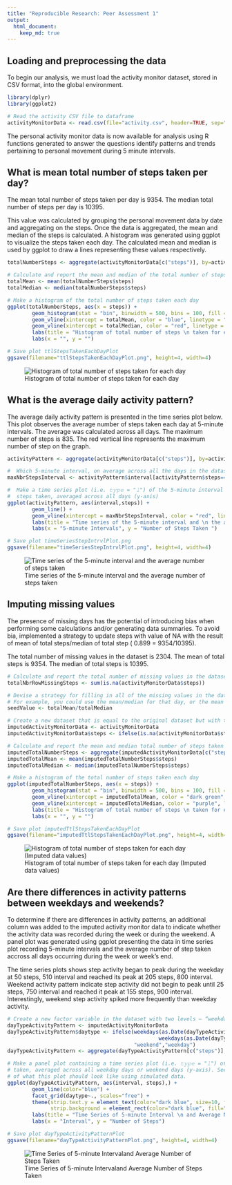 ```yaml
---
title: "Reproducible Research: Peer Assessment 1"
output: 
  html_document:
    keep_md: true
---
```



## Loading and preprocessing the data

To begin our analysis, we must load the activity monitor dataset, stored in CSV format, into the global environment.

```r
library(dplyr)
library(ggplot2) 

# Read the activity CSV file to dataframe
activityMonitorData <- read.csv(file="activity.csv", header=TRUE, sep=",")

```

The personal activity monitor data is now available for analysis using R functions generated to answer the questions identify patterns and trends pertaining to personal movement during 5 minute intervals.

## What is mean total number of steps taken per day?

The mean total number of steps taken per day is 9354.  The median total number of steps per day is 10395.

This value was calculated by grouping the personal movement data by date and aggregating on the steps.  Once the data is aggregated, the mean and median of the steps is calculated.  A histogram was generated using ggplot to visualize the steps taken each day. The calculated mean and median is used by ggplot to draw a lines representing these values respectively.

```r
totalNumberSteps <- aggregate(activityMonitorData[c("steps")], by=activityMonitorData[c("date")], FUN=sum, na.rm=TRUE)  

# Calculate and report the mean and median of the total number of steps taken per day
totalMean <- mean(totalNumberSteps$steps)
totalMedian <- median(totalNumberSteps$steps)

# Make a histogram of the total number of steps taken each day
ggplot(totalNumberSteps, aes(x = steps)) + 
        geom_histogram(stat = "bin", binwidth = 500, bins = 100, fill = "light green", color = "black") + 
        geom_vline(xintercept = totalMean, color = "blue", linetype = "solid", size = 1) + 
        geom_vline(xintercept = totalMedian, color = "red", linetype = "solid", size = 1) + 
        labs(title = "Histogram of total number of steps \n taken for each day") + 
        labs(x = "", y = "")

# Save plot ttlStepsTakenEachDayPlot
ggsave(filename="ttlStepsTakenEachDayPlot.png", height=4, width=4)

```

![Histogram of total number of steps taken for each day](figures/ttlStepsTakenEachDayPlot.png)


## What is the average daily activity pattern?

The average daily activity pattern is presented in the time series plot below. This plot observes the average number of steps taken each day at 5-minute intervals.  The average was calculated across all days.  The maximum number of steps is 835.  The red vertical line represents the maximum number of step on the graph.

```r
activityPattern <- aggregate(activityMonitorData[c("steps")], by=activityMonitorData[c("interval")], FUN=mean, na.rm=TRUE) 

#  Which 5-minute interval, on average across all the days in the dataset, contains the maximum number of steps?
maxNbrStepsInterval <- activityPattern$interval[activityPattern$steps==max(activityPattern$steps)]

#  Make a time series plot (i.e. 𝚝𝚢𝚙𝚎 = "𝚕") of the 5-minute interval (x-axis) and the average number of 
#  steps taken, averaged across all days (y-axis)
ggplot(activityPattern, aes(interval,steps)) + 
        geom_line() + 
        geom_vline(xintercept = maxNbrStepsInterval, color = "red", linetype = "solid", size = .5) + 
        labs(title = "Time series of the 5-minute interval and \n the average number of steps taken, \n averaged across all days") + 
        labs(x = "5-minute Intervals", y = "Number of Steps Taken ")

# Save plot timeSeriesStepIntrvlPlot.png
ggsave(filename="timeSeriesStepIntrvlPlot.png", height=4, width=4)

```

![Time series of the 5-minute interval and the average number of steps taken](figures/timeSeriesStepIntrvlPlot.png)



## Imputing missing values

The presence of missing days has the potential of introducing bias when performing some calculations and/or generating data summaries.  To avoid bia, implemented a strategy to update steps with value of NA with the result of mean of total steps/median of total step ( 0.899 = 9354/10395).

The total number of missing values in the dataset is 2304.
The mean of total steps is 9354.
The median of total steps is 10395.

```r
# Calculate and report the total number of missing values in the dataset (i.e. the total number of rows with 𝙽𝙰s)
totalNbrRowMissingSteps <- sum(is.na(activityMonitorData$steps))

# Devise a strategy for filling in all of the missing values in the dataset. The strategy does not need to be sophisticated. 
# For example, you could use the mean/median for that day, or the mean for that 5-minute interval, etc.
seedValue <- totalMean/totalMedian

# Create a new dataset that is equal to the original dataset but with the missing data filled in.
imputedActivityMonitorData <- activityMonitorData
imputedActivityMonitorData$steps <- ifelse(is.na(activityMonitorData$steps), seedValue, activityMonitorData$steps)

# Calculate and report the mean and median total number of steps taken per day.
imputedTotalNumberSteps <- aggregate(imputedActivityMonitorData[c("steps")], by=imputedActivityMonitorData[c("date")], FUN=sum, na.rm=TRUE)  
imputedTotalMean <- mean(imputedTotalNumberSteps$steps)
imputedTotalMedian <- median(imputedTotalNumberSteps$steps)

# Make a histogram of the total number of steps taken each day 
ggplot(imputedTotalNumberSteps, aes(x = steps)) + 
        geom_histogram(stat = "bin", binwidth = 500, bins = 100, fill = "yellow", color = "black") + 
        geom_vline(xintercept = imputedTotalMean, color = "dark green", linetype = "solid", size = 1) + 
        geom_vline(xintercept = imputedTotalMedian, color = "purple", linetype = "solid", size = 1) + 
        labs(title = "Histogram of total number of steps \n taken for each day \n (Imputed data values)") + 
        labs(x = "", y = "")

# Save plot imputedTtlStepsTakenEachDayPlot
ggsave(filename="imputedTtlStepsTakenEachDayPlot.png", height=4, width=4)

```

![Histogram of total number of steps taken for each day (Imputed data values)](figures/imputedTtlStepsTakenEachDayPlot.png)



## Are there differences in activity patterns between weekdays and weekends?

To determine if there are differences in activity patterns, an additional column was added to the imputed activity monitor data to indicate whether the activity data was recorded during the week or during the weekend.  A panel plot was generated using ggplot presenting the data in time series plot recording 5-minute intervals and the average number of step taken accross all days occurring during the week or week's end. 

The time series plots shows step activity began to peak during the weekday at 50 steps, 510 interval and reached its peak at 205 steps, 800 interval. Weekend activity pattern indicate step activity did not begin to peak until 25 steps, 750 interval and reached it peak at 155 steps, 900 interval.  Interestingly, weekend step activity spiked more frequently than weekday activity.   

```r
# Create a new factor variable in the dataset with two levels – “weekday” and “weekend” indicating whether a given date is a weekday or weekend day.
dayTypeActivityPattern <- imputedActivityMonitorData
dayTypeActivityPattern$daytype <- ifelse(weekdays(as.Date(dayTypeActivityPattern$date)) == "Saturday" | 
                                                 weekdays(as.Date(dayTypeActivityPattern$date)) == "Sunday",
                                         "weekend","weekday")
dayTypeActivityPattern <- aggregate(dayTypeActivityPattern[c("steps")], by=dayTypeActivityPattern[c("interval","daytype")], FUN=mean, na.rm=TRUE) 

# Make a panel plot containing a time series plot (i.e. 𝚝𝚢𝚙𝚎 = "𝚕") of the 5-minute interval (x-axis) and the average number of steps t
# taken, averaged across all weekday days or weekend days (y-axis). See the README file in the GitHub repository to see an example 
# of what this plot should look like using simulated data.
ggplot(dayTypeActivityPattern, aes(interval, steps),) + 
        geom_line(color="blue") +
        facet_grid(daytype~., scales="free") +
        theme(strip.text.y = element_text(color="dark blue", size=10, face="bold"),
              strip.background = element_rect(color="dark blue", fill="light blue")) +
        labs(title = "Time Series of 5-minute Interval \n and Average Number of Steps Taken") +
        labs(x = "Interval", y = "Number of Steps")

# Save plot dayTypeActivityPatternPlot
ggsave(filename="dayTypeActivityPatternPlot.png", height=4, width=4)

```

![Time Series of 5-minute Intervaland Average Number of Steps Taken](figures/dayTypeActivityPatternPlot.png)


